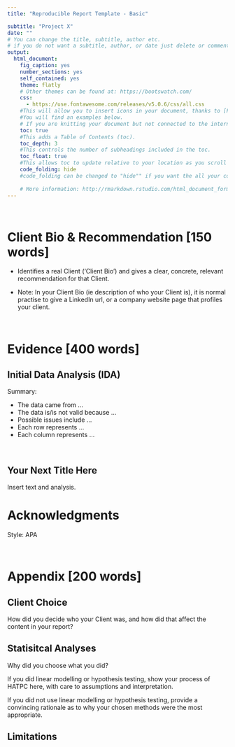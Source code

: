 ```yaml
---
title: "Reproducible Report Template - Basic"

subtitle: "Project X"
date: ""
# You can change the title, subtitle, author etc.
# if you do not want a subtitle, author, or date just delete or comment # the the line!
output:
  html_document:
    fig_caption: yes
    number_sections: yes
    self_contained: yes
    theme: flatly
    # Other themes can be found at: https://bootswatch.com/
    css: 
      - https://use.fontawesome.com/releases/v5.0.6/css/all.css
    #This will allow you to insert icons in your document, thanks to [Font Awesome](http://fontawesome.io).
    #You will find an examples below.
    # If you are knitting your document but not connected to the internet, place a "#" in front of the css line above with the font-awesome.min.css line to comment it out. This will let you knit the document in draft form until you connect again and knit the final. Note that when you do this some elements will be missing from the knitted slides. 
    toc: true
    #This adds a Table of Contents (toc).
    toc_depth: 3
    #This controls the number of subheadings included in the toc.
    toc_float: true
    #This allows toc to update relative to your location as you scroll down the html page.
    code_folding: hide
    #code_folding can be changed to "hide"" if you want the all your code to be collapsed when you open the document
    
    # More information: http://rmarkdown.rstudio.com/html_document_format.html
---
```


<br>

# Client Bio & Recommendation [150 words]

- Identifies a real Client ('Client Bio') and gives a clear, concrete, relevant recommendation for that Client.

- Note: In your Client Bio (ie description of who your Client is), it is normal practise to give a LinkedIn url, or a company website page that profiles your client.

<br>


# Evidence [400 words]

## Initial Data Analysis (IDA)

Summary:

- The data came from ...
- The data is/is not valid because ...
- Possible issues include ...
- Each row represents ...
- Each column represents ...

<br>

## Your Next Title Here

Insert text and analysis. 



# Acknowledgments

Style: APA 

<br>


# Appendix [200 words]

## Client Choice
How did you decide who your Client was, and how did that affect the content in your report?

## Statisitcal Analyses

Why did you choose what you did?

If you did linear modelling or hypothesis testing, show your process of HATPC here, with care to assumptions and interpretation.

If you did not use linear modelling or hypothesis testing, provide a convincing rationale as to why your chosen methods were the most appropriate. 

## Limitations